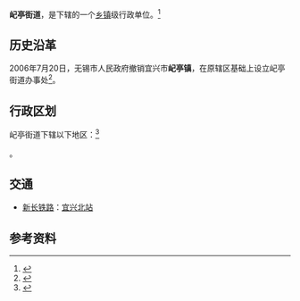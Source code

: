 {{中国乡级行政区|32/02/82/002/000}}

'''屺亭街道'''，是{{PRC admin/fullname|32/02/82/002/000|3}}下辖的一个[[乡镇|乡镇]]级行政单位。<ref>{{PRC admin/ref sgc|{{PRC admin/parent|32/02/82/002/000}}}}</ref>

==历史沿革 ==
2006年7月20日，无锡市人民政府撤销宜兴市'''屺亭镇'''，在原辖区基础上设立屺亭街道办事处<ref>{{Cite book|title=无锡年鉴 2007|last=无锡市史志办公室编|first=|publisher=北京：方志出版社|year=2007.06|isbn=7-80238-056-1|location=|pages=27-28}}</ref>。
== 行政区划 ==
屺亭街道下辖以下地区：<ref>{{PRC admin/ref sgc|32/02/82/002/000}}</ref>

{{PRC admin/children|32/02/82/002/000}}。

== 交通 ==
* {{rint|cn|rail}}[[新长铁路|新长铁路]]：[[宜兴北站|宜兴北站]]

== 参考资料 ==
{{reflist}}

{{行政区划小作品}}
{{PRC admin/navcat|32/02/82/002/000}}